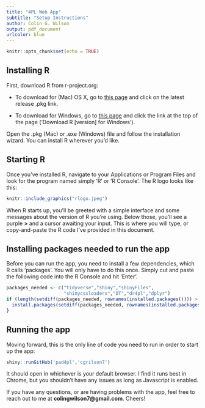 ```yaml
---
title: "4PL Web App"
subtitle: "Setup Instructions"
author: Colin G. Wilson
output: pdf_document
urlcolor: blue
---
```


```r
knitr::opts_chunk$set(echo = TRUE)
```

## Installing R
First, download R from r-project.org: 

* To download for (Mac) OS X, go to [this page](http://mirrors.nics.utk.edu/cran/bin/macosx/) and click on the latest release .pkg link.

* To download for Windows, go to [this page](http://mirrors.nics.utk.edu/cran/) and click the link at the top of the page ('Download R [version] for Windows').

Open the .pkg (Mac) or .exe (Windows) file and follow the installation wizard. You can install R wherever you'd like.

## Starting R

Once you've installed R, navigate to your Applications or Program Files and look for the program named simply 'R' or 'R Console'. The R logo looks like this:

```r
knitr::include_graphics("rlogo.jpeg")
```

When R starts up, you'll be greeted with a simple interface and some messages about the version of R you're using. Below those, you'll see a purple **>** and a cursor awaiting your input. This is where you will type, or copy-and-paste the R code I've provided in this document.

## Installing packages needed to run the app

Before you can run the app, you need to install a few dependencies, which R calls 'packages'. You will only have to do this once. Simply cut and paste the following code into the R Console and hit 'Enter'. 

```r
packages_needed <- c("tidyverse","shiny","shinyFiles",
                     "shinycssloaders","DT","dr4pl","dplyr")
if (length(setdiff(packages_needed, rownames(installed.packages()))) > 0) {
  install.packages(setdiff(packages_needed, rownames(installed.packages())))  
}
```

## Running the app

Moving forward, this is the only line of code you need to run in order to start up the app:

```r
shiny::runGitHub('pad4pl','cgrilson7')
```

It should open in whichever is your default browser. I find it runs best in Chrome, but you shouldn't have any issues as long as Javascript is enabled.

If you have any questions, or are having problems with the app, feel free to reach out to me at **colingwilson7@gmail.com**. Cheers!